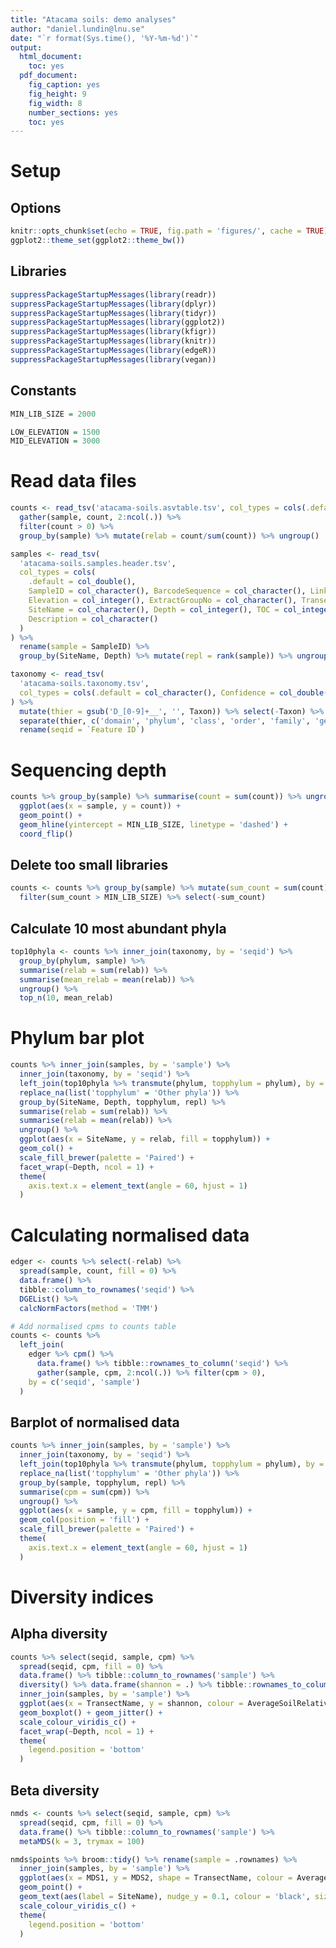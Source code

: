 ```yaml
---
title: "Atacama soils: demo analyses"
author: "daniel.lundin@lnu.se"
date: "`r format(Sys.time(), '%Y-%m-%d')`"
output:
  html_document:
    toc: yes
  pdf_document:
    fig_caption: yes
    fig_height: 9
    fig_width: 8
    number_sections: yes
    toc: yes
---
```


# Setup

## Options

```r
knitr::opts_chunk$set(echo = TRUE, fig.path = 'figures/', cache = TRUE)
ggplot2::theme_set(ggplot2::theme_bw())
```

## Libraries

```r
suppressPackageStartupMessages(library(readr))
suppressPackageStartupMessages(library(dplyr))
suppressPackageStartupMessages(library(tidyr))
suppressPackageStartupMessages(library(ggplot2))
suppressPackageStartupMessages(library(kfigr))
suppressPackageStartupMessages(library(knitr))
suppressPackageStartupMessages(library(edgeR))
suppressPackageStartupMessages(library(vegan))
```

## Constants

```r
MIN_LIB_SIZE = 2000

LOW_ELEVATION = 1500
MID_ELEVATION = 3000
```

# Read data files

```r
counts <- read_tsv('atacama-soils.asvtable.tsv', col_types = cols(.default = col_integer(), seqid = col_character())) %>%
  gather(sample, count, 2:ncol(.)) %>%
  filter(count > 0) %>%
  group_by(sample) %>% mutate(relab = count/sum(count)) %>% ungroup()

samples <- read_tsv(
  'atacama-soils.samples.header.tsv',
  col_types = cols(
    .default = col_double(),
    SampleID = col_character(), BarcodeSequence = col_character(), LinkerPrimerSequence = col_character(),
    Elevation = col_integer(), ExtractGroupNo = col_character(), TransectName = col_character(),
    SiteName = col_character(), Depth = col_integer(), TOC = col_integer(), Vegetation = col_character(),
    Description = col_character()
  )
) %>%
  rename(sample = SampleID) %>%
  group_by(SiteName, Depth) %>% mutate(repl = rank(sample)) %>% ungroup()

taxonomy <- read_tsv(
  'atacama-soils.taxonomy.tsv',
  col_types = cols(.default = col_character(), Confidence = col_double())
) %>%
  mutate(thier = gsub('D_[0-9]+__', '', Taxon)) %>% select(-Taxon) %>%
  separate(thier, c('domain', 'phylum', 'class', 'order', 'family', 'genus', 'species'), sep = ';', fill = 'right') %>%
  rename(seqid = `Feature ID`)
```

# Sequencing depth

```r
counts %>% group_by(sample) %>% summarise(count = sum(count)) %>% ungroup() %>%
  ggplot(aes(x = sample, y = count)) +
  geom_point() +
  geom_hline(yintercept = MIN_LIB_SIZE, linetype = 'dashed') +
  coord_flip()
```

## Delete too small libraries

```r
counts <- counts %>% group_by(sample) %>% mutate(sum_count = sum(count)) %>% ungroup() %>%
  filter(sum_count > MIN_LIB_SIZE) %>% select(-sum_count)
```

## Calculate 10 most abundant phyla

```r
top10phyla <- counts %>% inner_join(taxonomy, by = 'seqid') %>%
  group_by(phylum, sample) %>%
  summarise(relab = sum(relab)) %>%
  summarise(mean_relab = mean(relab)) %>%
  ungroup() %>%
  top_n(10, mean_relab)
```

# Phylum bar plot

```r
counts %>% inner_join(samples, by = 'sample') %>%
  inner_join(taxonomy, by = 'seqid') %>%
  left_join(top10phyla %>% transmute(phylum, topphylum = phylum), by = 'phylum') %>%
  replace_na(list('topphylum' = 'Other phyla')) %>%
  group_by(SiteName, Depth, topphylum, repl) %>% 
  summarise(relab = sum(relab)) %>% 
  summarise(relab = mean(relab)) %>% 
  ungroup() %>%
  ggplot(aes(x = SiteName, y = relab, fill = topphylum)) +
  geom_col() +
  scale_fill_brewer(palette = 'Paired') +
  facet_wrap(~Depth, ncol = 1) +
  theme(
    axis.text.x = element_text(angle = 60, hjust = 1)
  )
```

# Calculating normalised data

```r
edger <- counts %>% select(-relab) %>%
  spread(sample, count, fill = 0) %>%
  data.frame() %>%
  tibble::column_to_rownames('seqid') %>%
  DGEList() %>%
  calcNormFactors(method = 'TMM')

# Add normalised cpms to counts table
counts <- counts %>%
  left_join(
    edger %>% cpm() %>% 
      data.frame() %>% tibble::rownames_to_column('seqid') %>%
      gather(sample, cpm, 2:ncol(.)) %>% filter(cpm > 0),
    by = c('seqid', 'sample')
  )
```

## Barplot of normalised data

```r
counts %>% inner_join(samples, by = 'sample') %>%
  inner_join(taxonomy, by = 'seqid') %>%
  left_join(top10phyla %>% transmute(phylum, topphylum = phylum), by = 'phylum') %>%
  replace_na(list('topphylum' = 'Other phyla')) %>%
  group_by(sample, topphylum, repl) %>% 
  summarise(cpm = sum(cpm)) %>% 
  ungroup() %>%
  ggplot(aes(x = sample, y = cpm, fill = topphylum)) +
  geom_col(position = 'fill') +
  scale_fill_brewer(palette = 'Paired') +
  theme(
    axis.text.x = element_text(angle = 60, hjust = 1)
  )
```

# Diversity indices

## Alpha diversity

```r
counts %>% select(seqid, sample, cpm) %>%
  spread(seqid, cpm, fill = 0) %>%
  data.frame() %>% tibble::column_to_rownames('sample') %>%
  diversity() %>% data.frame(shannon = .) %>% tibble::rownames_to_column('sample') %>%
  inner_join(samples, by = 'sample') %>%
  ggplot(aes(x = TransectName, y = shannon, colour = AverageSoilRelativeHumidity)) +
  geom_boxplot() + geom_jitter() +
  scale_colour_viridis_c() +
  facet_wrap(~Depth, ncol = 1) +
  theme(
    legend.position = 'bottom'
  )
```

## Beta diversity

```r
nmds <- counts %>% select(seqid, sample, cpm) %>%
  spread(seqid, cpm, fill = 0) %>%
  data.frame() %>% tibble::column_to_rownames('sample') %>%
  metaMDS(k = 3, trymax = 100)
```

```r
nmds$points %>% broom::tidy() %>% rename(sample = .rownames) %>%
  inner_join(samples, by = 'sample') %>%
  ggplot(aes(x = MDS1, y = MDS2, shape = TransectName, colour = AverageSoilRelativeHumidity)) +
  geom_point() +
  geom_text(aes(label = SiteName), nudge_y = 0.1, colour = 'black', size = 2) +
  scale_colour_viridis_c() +
  theme(
    legend.position = 'bottom'
  )
```

